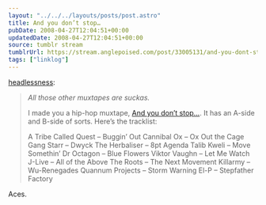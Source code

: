 ```yaml
---
layout: "../../../layouts/posts/post.astro"
title: And you don’t stop…
pubDate: 2008-04-27T12:04:51+00:00
updatedDate: 2008-04-27T12:04:51+00:00
source: tumblr stream
tumblrUrl: https://stream.anglepoised.com/post/33005131/and-you-dont-stop
tags: ["linklog"]
---
```


[headlessness][1]:

> _All those other muxtapes are suckas._
>
> I made you a hip-hop muxtape, [And you don’t stop…][2]. It has an A-side and B-side of sorts. Here’s the tracklist:
>
> A Tribe Called Quest &#8211; Buggin’ Out
> Cannibal Ox &#8211; Ox Out the Cage
> Gang Starr &#8211; Dwyck
> The Herbaliser &#8211; 8pt Agenda
> Talib Kweli &#8211; Move Somethin’
> Dr Octagon &#8211; Blue Flowers
> Viktor Vaughn &#8211; Let Me Watch
> J-Live &#8211; All of the Above
> The Roots &#8211; The Next Movement
> Killarmy &#8211; Wu-Renegades
> Quannum Projects &#8211; Storm Warning
> El-P &#8211; Stepfather Factory

Aces.

[1]: http://headlessness.com/post/32998759
[2]: http://andyoudontstop.muxtape.com/
